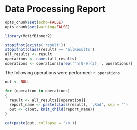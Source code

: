 # Data Processing Report

```r
opts_chunk$set(echo=FALSE)
opts_chunk$set(warning=FALSE)

library(MotifBinner2)

stopifnot(exists('result'))
stopifnot(class(result) == 'allResults')
all_results <- result
operations <- names(all_results)
operations <- operations[grep('^n[0-9]{3}_', operations)]
```

The following operations were performed:
`r operations`

```r
out <- NULL

for (operation in operations)
{
  result <- all_results[[operation]]
  report_name <- paste(class(result), '.Rmd', sep = '')
  out <- c(out, knit_child(report_name))
}
```

```r
cat(paste(out, collapse = '\n'))
```
